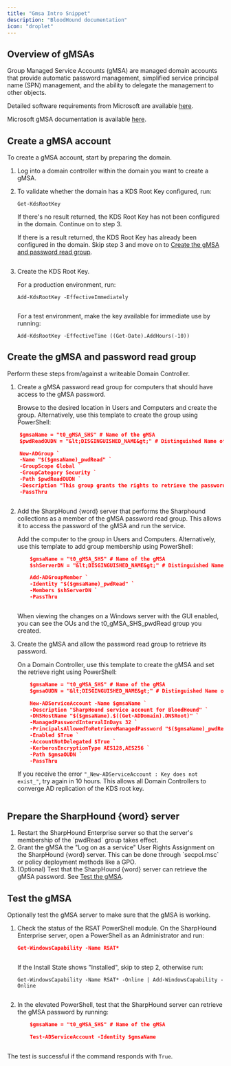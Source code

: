```yaml
---
title: "Gmsa Intro Snippet"
description: "BloodHound documentation"
icon: "droplet"
---
```


## Overview of gMSAs

Group Managed Service Accounts (gMSA) are managed domain accounts that provide automatic password management, simplified service principal name (SPN) management, and the ability to delegate the management to other objects.

Detailed software requirements from Microsoft are available [here](https://docs.microsoft.com/en-us/previous-versions/windows/it-pro/windows-server-2012-r2-and-2012/hh831782(v=ws.11)#software-requirements).

Microsoft gMSA documentation is available [here](https://docs.microsoft.com/en-us/previous-versions/windows/it-pro/windows-server-2012-r2-and-2012/hh831782(v=ws.11)).

## Create a gMSA account

To create a gMSA account, start by preparing the domain. 

1.  Log into a domain controller within the domain you want to create a gMSA.
2.  To validate whether the domain has a KDS Root Key configured, run:

    ```
    Get-KdsRootKey
    ```

    If there's no result returned, the KDS Root Key has not been configured in the domain. Continue on to step 3. 

    If there is a result returned, the KDS Root Key has already been configured in the domain. Skip step 3 and move on to [Create the gMSA and password read group](#create-the-gmsa-and-password-read-group). 

    <Frame>
        <img src="/assets/image-88.png" alt=""/>
    </Frame>    

3.  Create the KDS Root Key. 

    For a production environment, run: 

    ```
    Add-KdsRootKey -EffectiveImmediately
    ```
    <Frame>
        <img src="/assets/image-89.png" alt=""/>
    </Frame>

    For a test environment, make the key available for immediate use by running:

    ```
    Add-KdsRootKey -EffectiveTime ((Get-Date).AddHours(-10))  
    ```
## Create the gMSA and password read group

Perform these steps from/against a writeable Domain Controller.

1.  Create a gMSA password read group for computers that should have access to the gMSA password. 
    
    Browse to the desired location in Users and Computers and create the group.
    Alternatively, use this template to create the group using PowerShell:

```json
    $gmsaName = "t0_gMSA_SHS" # Name of the gMSA
    $pwdReadOUDN = "&lt;DISGINGUISHED_NAME&gt;" # Distinguished Name of OU to create the password read group in

    New-ADGroup `
    -Name "$($gmsaName)_pwdRead" `
    -GroupScope Global `
    -GroupCategory Security `
    -Path $pwdReadOUDN `
    -Description "This group grants the rights to retrieve the password of the BloodHound data collector (SharpHound) gMSA '$gmsaName'." `
    -PassThru
```
<Frame>
  <img src="/assets/image-90.png" alt=""/>
</Frame>

2.  Add the SharpHound {word} server that performs the Sharphound collections as a member of the gMSA password read group. This allows it to access the password of the gMSA and run the service.

    Add the computer to the group in Users and Computers.
    Alternatively, use this template to add group membership using PowerShell:

    ```json
        $gmsaName = "t0_gMSA_SHS" # Name of the gMSA
        $shServerDN = "&lt;DISGINGUISHED_NAME&gt;" # Distinguished Name of the SharpHound Enterprise server

        Add-ADGroupMember `
        -Identity "$($gmsaName)_pwdRead" `
        -Members $shServerDN `
        -PassThru
    ```
    <Frame>
        <img src="/assets/image-91.png" alt=""/>
    </Frame>

    When viewing the changes on a Windows server with the GUI enabled, you can see the OUs and the t0_gMSA_SHS_pwdRead group you created.

3.  Create the gMSA and allow the password read group to retrieve its password.

    On a Domain Controller, use this template to create the gMSA and set the retrieve right using PowerShell:

    ```json
        $gmsaName = "t0_gMSA_SHS" # Name of the gMSA
        $gmsaOUDN = "&lt;DISGINGUISHED_NAME&gt;" # Distinguished Name of OU to create the gMSA in

        New-ADServiceAccount -Name $gmsaName `
        -Description "SharpHound service account for BloodHound" `
        -DNSHostName "$($gmsaName).$((Get-ADDomain).DNSRoot)" `
        -ManagedPasswordIntervalInDays 32 `
        -PrincipalsAllowedToRetrieveManagedPassword "$($gmsaName)_pwdRead" `
        -Enabled $True `
        -AccountNotDelegated $True `
        -KerberosEncryptionType AES128,AES256 `
        -Path $gmsaOUDN `
        -PassThru
    ```

    <Tip>If you receive the error `"_New-ADServiceAccount : Key does not exist_"`, try again in 10 hours. This allows all Domain Controllers to converge AD replication of the KDS root key.</Tip>

    <Frame>
        <img src="/assets/image-92.png" alt=""/>
    </Frame>

## Prepare the SharpHound {word} server

1.  Restart the SharpHound Enterprise server so that the server's membership of the \`pwdRead\` group takes effect.
2.  Grant the gMSA the "Log on as a service" User Rights Assignment on the SharpHound {word} server. This can be done through \`secpol.msc\` or policy deployment methods like a GPO.
3.  (Optional) Test that the SharpHound {word} server can retrieve the gMSA password. See [Test the gMSA](#test-the-gmsa).

## Test the gMSA

Optionally test the gMSA server to make sure that the gMSA is working. 

1.  Check the status of the RSAT PowerShell module. On the SharpHound Enterprise server, open a PowerShell as an Administrator and run:

    ```json
    Get-WindowsCapability -Name RSAT*
    ```
    
    <Frame>
        <img src="/assets/image-93.png" alt=""/>
    </Frame>

    If the Install State shows "Installed", skip to step 2, otherwise run:

    ```
    Get-WindowsCapability -Name RSAT* -Online | Add-WindowsCapability -Online
    ```
   
    <Frame>
        <img src="/assets/image-94.png" alt=""/>
    </Frame>

2.  In the elevated PowerShell, test that the SharpHound server can retrieve the gMSA password by running:

    ```json
        $gmsaName = "t0_gMSA_SHS" # Name of the gMSA

        Test-ADServiceAccount -Identity $gmsaName
    ```
   
    <Frame>
        <img src="/assets/image-95.png" alt=""/>
    </Frame>

The test is successful if the command responds with `True`.
